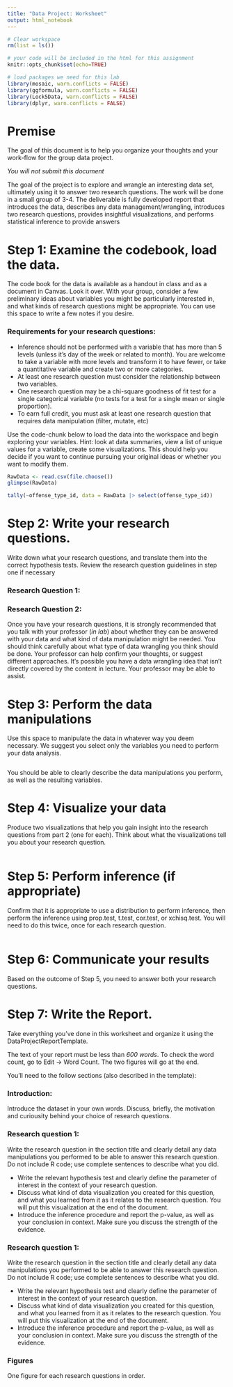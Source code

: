 ```yaml
---
title: "Data Project: Worksheet"
output: html_notebook
---
```


```r
# Clear workspace
rm(list = ls()) 

# your code will be included in the html for this assignment
knitr::opts_chunk$set(echo=TRUE) 

# load packages we need for this lab
library(mosaic, warn.conflicts = FALSE) 
library(ggformula, warn.conflicts = FALSE)
library(Lock5Data, warn.conflicts = FALSE)
library(dplyr, warn.conflicts = FALSE)

```


# Premise

The goal of this document is to help you organize your thoughts and your work-flow for the group data project.  

*You will not submit this document*

The goal of the project is to explore and wrangle an interesting data set, ultimately using it to answer two research questions.  The work will be done in a small group of 3-4. The deliverable is fully developed report that introduces the data, describes any data management/wrangling, introduces two research questions, provides insightful visualizations, and performs statistical inference to provide answers

# Step 1:  Examine the codebook, load the data.

The code book for the data is available as a handout in class and as a document in Canvas.  Look it over.  With your group, consider a few preliminary ideas about variables you might be particularly interested in, and what kinds of research questions might be appropriate.  You can use this space to write a few notes if you desire.

### Requirements for your research questions:  

  - Inference should not be performed with a variable that has more than 5 levels (unless it's day of the week or related to month).  You are welcome to take a variable with more levels and transform it to have fewer, or take a quantitative variable and create two or more categories.
  - At least one research question must consider the relationship between two variables.
  - One research question may be a chi-square goodness of fit test for a single categorical variable (no tests for a test for a single mean or single proportion).
  - To earn full credit, you must ask at least one research question that requires data manipulation (filter, mutate, etc)

Use the code-chunk below to load the data into the workspace and begin exploring your variables.  Hint:  look at data summaries, view a list of unique values for a variable, create some visualizations.  This should help you decide if you want to continue pursuing your original ideas or whether you want to modify them.  

```r
RawData <- read.csv(file.choose())
glimpse(RawData)


```
```r
tally(~offense_type_id, data = RawData |> select(offense_type_id))
```

# Step 2: Write your research questions.

Write down what your research questions, and translate them into the correct hypothesis tests.  Review the research question guidelines in step one if necessary

### Research Question 1:



### Research Question 2:



Once you have your research questions, it is strongly recommended that you talk with your professor (*in lab*) about whether they can be answered with your data and what kind of data manipulation might be needed.  You should think carefully about what type of data wrangling you think should be done.  Your professor can help confirm your thoughts, or suggest different approaches.  It's possible you have a data wrangling idea that isn't directly covered by the content in lecture.  Your professor may be able to assist.

# Step 3: Perform the data manipulations

Use this space to manipulate the data in whatever way you deem necessary.  We suggest you select only the variables you need to perform your data analysis.

```r

```

You should be able to clearly describe the data manipulations you perform, as well as the resulting variables.

# Step 4:  Visualize your data

Produce two visualizations that help you gain insight into the research questions from part 2 (one for each).  Think about what the visualizations tell you about your research question.

```r

```


# Step 5: Perform inference (if appropriate)

Confirm that it is appropriate to use a distribution to perform inference, then perform the inference using prop.test, t.test, cor.test, or xchisq.test.  You will need to do this twice, once for each research question.

```r

```


# Step 6:  Communicate your results

Based on the outcome of Step 5, you need to answer both your research questions.  



# Step 7: Write the Report.

Take everything you've done in this worksheet and organize it using the DataProjectReportTemplate.

The text of your report must be less than *600 words*.  To check the word count, go to Edit -> Word Count.  The two figures will go at the end.

You'll need to the follow sections (also described in the template):

### Introduction: 

Introduce the dataset in your own words.  Discuss, briefly, the motivation and curiousity behind your choice of research questions.  
  
### Research question 1:  

Write the research question in the section title and clearly detail any data manipulations you performed to be able to answer this research question. Do not include R code; use complete sentences to describe what you did.  
  
   - Write the relevant hypothesis test and clearly define the parameter of interest in the context of your research question. 
   - Discuss what kind of data visualization you created for this question, and what you learned from it as it relates to the research question.  You will put this visualization at the end of the document.
  - Introduce the inference procedure and report the p-value, as well as your conclusion in context.  Make sure you discuss the strength of the evidence.
      
### Research question 1:  

Write the research question in the section title and clearly detail any data manipulations you performed to be able to answer this research question. Do not include R code; use complete sentences to describe what you did.  
  
   - Write the relevant hypothesis test and clearly define the parameter of interest in the context of your research question. 
   - Discuss what kind of data visualization you created for this question, and what you learned from it as it relates to the research question.  You will put this visualization at the end of the document.
  - Introduce the inference procedure and report the p-value, as well as your conclusion in context.  Make sure you discuss the strength of the evidence.
  
### Figures

One figure for each research questions in order.
      
      
      
  